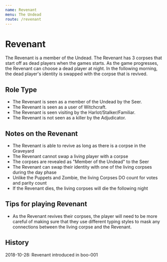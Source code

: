 ```yaml
---
name: Revenant
menu: The Undead
route: /revenant
---
```


# Revenant

The Revenant is a member of the Undead. The Revenant has 3 corpses that start off as dead players when the games starts. As the game progresses, the Revenant can choose a dead player at night. In the following morning, the dead player's identity is swapped with the corpse that is revived.

## Role Type

- The Revenant is seen as a member of the Undead by the Seer.
- The Revenant is seen as a user of Witchcraft.
- The Revenant is seen visiting by the Harlot/Stalker/Familiar.
- The Revenant is not seen as a killer by the Adjudicator.

## Notes on the Revenant

- The Revenant is able to revive as long as there is a corpse in the Graveyard
- The Revenant cannot swap a living player with a corpse
- The corpses are revealed as "Member of the Undead" to the Seer
- The Revenant can swap their identity with one of the living corpses during the day phase
- Unlike the Puppets and Zombie, the living Corpses DO count for votes and parity count
- If the Revenant dies, the living corpses will die the following night

## Tips for playing Revenant

- As the Revenant revives their corpses, the player will need to be more careful of making sure that they use different typing styles to mask any connections between the living corpse and the Revenant.

## History

2018-10-28: Revenant introduced in boo-001
